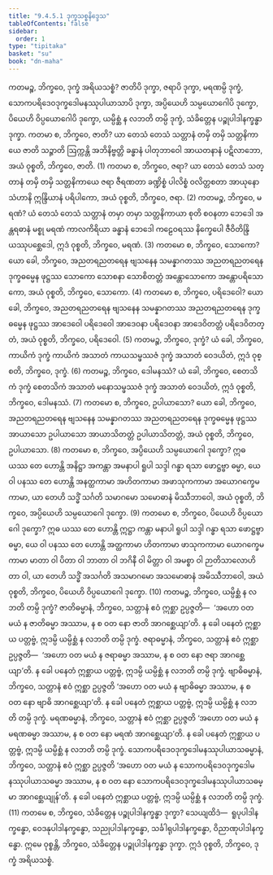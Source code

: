 ```yaml
---
title: "9.4.5.1 ဒုက္ခသစ္စနိဒ္ဒေသ"
tableOfContents: false
sidebar:
  order: 1
type: "tipitaka"
basket: "su"
book: "dn-maha"
---
```



<DynamicBreadcrumb />

<Division number="387" book="dn-maha">

<Paragraph number="1036" book="dn-maha">
ကတမဉ္စ, ဘိက္ခဝေ, ဒုက္ခံ အရိယသစ္စံ? ဇာတိပိ ဒုက္ခာ, ဇရာပိ ဒုက္ခာ, မရဏမ္ပိ ဒုက္ခံ, သောကပရိဒေဝဒုက္ခဒေါမနဿုပါယာသာပိ ဒုက္ခာ, အပ္ပိယေဟိ သမ္ပယောဂေါပိ ဒုက္ခော, ပိယေဟိ ဝိပ္ပယောဂေါပိ ဒုက္ခော, ယမ္ပိစ္ဆံ န လဘတိ တမ္ပိ ဒုက္ခံ, သံခိတ္တေန ပဉ္စုပါဒါနက္ခန္ဓာ ဒုက္ခာ.
</Paragraph>

</Division>
<Division number="388" book="dn-maha">

<Paragraph number="1037" book="dn-maha">
ကတမာ စ, ဘိက္ခဝေ, ဇာတိ? ယာ တေသံ တေသံ သတ္တာနံ တမှိ တမှိ သတ္တနိကာယေ ဇာတိ သဉ္ဇာတိ ဩက္ကန္တိ အဘိနိဗ္ဗတ္တိ ခန္ဓာနံ ပါတုဘာဝေါ အာယတနာနံ ပဋိလာဘော, အယံ ဝုစ္စတိ, ဘိက္ခဝေ, ဇာတိ. (1)
</Paragraph>

</Division>
<Division number="389" book="dn-maha">

<Paragraph number="1038" book="dn-maha">
ကတမာ စ, ဘိက္ခဝေ, ဇရာ? ယာ တေသံ တေသံ သတ္တာနံ တမှိ တမှိ သတ္တနိကာယေ ဇရာ ဇီရဏတာ ခဏ္ဍိစ္စံ ပါလိစ္စံ ဝလိတ္တစတာ အာယုနော သံဟာနိ ဣန္ဒြိယာနံ ပရိပါကော, အယံ ဝုစ္စတိ, ဘိက္ခဝေ, ဇရာ. (2)
</Paragraph>

</Division>
<Division number="390" book="dn-maha">

<Paragraph number="1039" book="dn-maha">
ကတမဉ္စ, ဘိက္ခဝေ, မရဏံ? ယံ တေသံ တေသံ သတ္တာနံ တမှာ တမှာ သတ္တနိကာယာ စုတိ စဝနတာ ဘေဒေါ အန္တရဓာနံ မစ္စု မရဏံ ကာလကိရိယာ ခန္ဓာနံ ဘေဒေါ ကဠေဝရဿ နိက္ခေပေါ ဇီဝိတိန္ဒြိယဿုပစ္ဆေဒေါ, ဣဒံ ဝုစ္စတိ, ဘိက္ခဝေ, မရဏံ. (3)
</Paragraph>

</Division>
<Division number="391" book="dn-maha">

<Paragraph number="1040" book="dn-maha">
ကတမော စ, ဘိက္ခဝေ, သောကော? ယော ခေါ, ဘိက္ခဝေ, အညတရညတရေန ဗျသနေန သမန္နာဂတဿ အညတရညတရေန ဒုက္ခဓမ္မေန ဖုဋ္ဌဿ သောကော သောစနာ သောစိတတ္တံ အန္တောသောကော အန္တောပရိသောကော, အယံ ဝုစ္စတိ, ဘိက္ခဝေ, သောကော. (4)
</Paragraph>

</Division>
<Division number="392" book="dn-maha">

<Paragraph number="1041" book="dn-maha">
ကတမော စ, ဘိက္ခဝေ, ပရိဒေဝေါ? ယော ခေါ, ဘိက္ခဝေ, အညတရညတရေန ဗျသနေန သမန္နာဂတဿ အညတရညတရေန ဒုက္ခဓမ္မေန ဖုဋ္ဌဿ အာဒေဝေါ ပရိဒေဝေါ အာဒေဝနာ ပရိဒေဝနာ အာဒေဝိတတ္တံ ပရိဒေဝိတတ္တံ, အယံ ဝုစ္စတိ, ဘိက္ခဝေ, ပရိဒေဝေါ. (5)
</Paragraph>

</Division>
<Division number="393" book="dn-maha">

<Paragraph number="1042" book="dn-maha">
ကတမဉ္စ, ဘိက္ခဝေ, ဒုက္ခံ? ယံ ခေါ, ဘိက္ခဝေ, ကာယိကံ ဒုက္ခံ ကာယိကံ အသာတံ ကာယသမ္ဖဿဇံ ဒုက္ခံ အသာတံ ဝေဒယိတံ, ဣဒံ ဝုစ္စတိ, ဘိက္ခဝေ, ဒုက္ခံ. (6)
</Paragraph>

</Division>
<Division number="394" book="dn-maha">

<Paragraph number="1043" book="dn-maha">
ကတမဉ္စ, ဘိက္ခဝေ, ဒေါမနဿံ? ယံ ခေါ, ဘိက္ခဝေ, စေတသိကံ ဒုက္ခံ စေတသိကံ အသာတံ မနောသမ္ဖဿဇံ ဒုက္ခံ အသာတံ ဝေဒယိတံ, ဣဒံ ဝုစ္စတိ, ဘိက္ခဝေ, ဒေါမနဿံ. (7)
</Paragraph>

</Division>
<Division number="395" book="dn-maha">

<Paragraph number="1044" book="dn-maha">
ကတမော စ, ဘိက္ခဝေ, ဥပါယာသော? ယော ခေါ, ဘိက္ခဝေ, အညတရညတရေန ဗျသနေန သမန္နာဂတဿ အညတရညတရေန ဒုက္ခဓမ္မေန ဖုဋ္ဌဿ အာယာသော ဥပါယာသော အာယာသိတတ္တံ ဥပါယာသိတတ္တံ, အယံ ဝုစ္စတိ, ဘိက္ခဝေ, ဥပါယာသော. (8)
</Paragraph>

</Division>
<Division number="396" book="dn-maha">

<Paragraph number="1045" book="dn-maha">
ကတမော စ, ဘိက္ခဝေ, အပ္ပိယေဟိ သမ္ပယောဂေါ ဒုက္ခော? ဣဓ ယဿ တေ ဟောန္တိ အနိဋ္ဌာ အကန္တာ အမနာပါ ရူပါ သဒ္ဒါ ဂန္ဓာ ရသာ ဖောဋ္ဌဗ္ဗာ ဓမ္မာ, ယေ ဝါ ပနဿ တေ ဟောန္တိ အနတ္ထကာမာ အဟိတကာမာ အဖာသုကကာမာ အယောဂက္ခေမကာမာ, ယာ တေဟိ သဒ္ဓိံ သင်္ဂတိ သမာဂမော သမောဓာနံ မိဿီဘာဝေါ, အယံ ဝုစ္စတိ, ဘိက္ခဝေ, အပ္ပိယေဟိ သမ္ပယောဂေါ ဒုက္ခော. (9)
</Paragraph>

</Division>
<Division number="397" book="dn-maha">

<Paragraph number="1046" book="dn-maha">
ကတမော စ, ဘိက္ခဝေ, ပိယေဟိ ဝိပ္ပယောဂေါ ဒုက္ခော? ဣဓ ယဿ တေ ဟောန္တိ ဣဋ္ဌာ ကန္တာ မနာပါ ရူပါ သဒ္ဒါ ဂန္ဓာ ရသာ ဖောဋ္ဌဗ္ဗာ ဓမ္မာ, ယေ ဝါ ပနဿ တေ ဟောန္တိ အတ္ထကာမာ ဟိတကာမာ ဖာသုကကာမာ ယောဂက္ခေမကာမာ မာတာ ဝါ ပိတာ ဝါ ဘာတာ ဝါ ဘဂိနီ ဝါ မိတ္တာ ဝါ အမစ္စာ ဝါ ဉာတိသာလောဟိတာ ဝါ, ယာ တေဟိ သဒ္ဓိံ အသင်္ဂတိ အသမာဂမော အသမောဓာနံ အမိဿီဘာဝေါ, အယံ ဝုစ္စတိ, ဘိက္ခဝေ, ပိယေဟိ ဝိပ္ပယောဂေါ ဒုက္ခော. (10)
</Paragraph>

</Division>
<Division number="398" book="dn-maha">

<Paragraph number="1047" book="dn-maha">
ကတမဉ္စ, ဘိက္ခဝေ, ယမ္ပိစ္ဆံ န လဘတိ တမ္ပိ ဒုက္ခံ? ဇာတိဓမ္မာနံ, ဘိက္ခဝေ, သတ္တာနံ ဧဝံ ဣစ္ဆာ ဥပ္ပဇ္ဇတိ—  ‘အဟော ဝတ မယံ န ဇာတိဓမ္မာ အဿာမ, န စ ဝတ နော ဇာတိ အာဂစ္ဆေယျာ’တိ. န ခေါ ပနေတံ ဣစ္ဆာယ ပတ္တဗ္ဗံ, ဣဒမ္ပိ ယမ္ပိစ္ဆံ န လဘတိ တမ္ပိ ဒုက္ခံ. ဇရာဓမ္မာနံ, ဘိက္ခဝေ, သတ္တာနံ ဧဝံ ဣစ္ဆာ ဥပ္ပဇ္ဇတိ—  ‘အဟော ဝတ မယံ န ဇရာဓမ္မာ အဿာမ, န စ ဝတ နော ဇရာ အာဂစ္ဆေယျာ’တိ. န ခေါ ပနေတံ ဣစ္ဆာယ ပတ္တဗ္ဗံ, ဣဒမ္ပိ ယမ္ပိစ္ဆံ န လဘတိ တမ္ပိ ဒုက္ခံ. ဗျာဓိဓမ္မာနံ, ဘိက္ခဝေ, သတ္တာနံ ဧဝံ ဣစ္ဆာ ဥပ္ပဇ္ဇတိ ‘အဟော ဝတ မယံ န ဗျာဓိဓမ္မာ အဿာမ, န စ ဝတ နော ဗျာဓိ အာဂစ္ဆေယျာ’တိ. န ခေါ ပနေတံ ဣစ္ဆာယ ပတ္တဗ္ဗံ, ဣဒမ္ပိ ယမ္ပိစ္ဆံ န လဘတိ တမ္ပိ ဒုက္ခံ. မရဏဓမ္မာနံ, ဘိက္ခဝေ, သတ္တာနံ ဧဝံ ဣစ္ဆာ ဥပ္ပဇ္ဇတိ ‘အဟော ဝတ မယံ န မရဏဓမ္မာ အဿာမ, န စ ဝတ နော မရဏံ အာဂစ္ဆေယျာ’တိ. န ခေါ ပနေတံ ဣစ္ဆာယ ပတ္တဗ္ဗံ, ဣဒမ္ပိ ယမ္ပိစ္ဆံ န လဘတိ တမ္ပိ ဒုက္ခံ. သောကပရိဒေဝဒုက္ခဒေါမနဿုပါယာသဓမ္မာနံ, ဘိက္ခဝေ, သတ္တာနံ ဧဝံ ဣစ္ဆာ ဥပ္ပဇ္ဇတိ ‘အဟော ဝတ မယံ န သောကပရိဒေဝဒုက္ခဒေါမနဿုပါယာသဓမ္မာ အဿာမ, န စ ဝတ နော သောကပရိဒေဝဒုက္ခဒေါမနဿုပါယာသဓမ္မာ အာဂစ္ဆေယျုန်’တိ. န ခေါ ပနေတံ ဣစ္ဆာယ ပတ္တဗ္ဗံ, ဣဒမ္ပိ ယမ္ပိစ္ဆံ န လဘတိ တမ္ပိ ဒုက္ခံ. (11)
</Paragraph>

</Division>
<Division number="399" book="dn-maha">

<Paragraph number="1048" book="dn-maha">
ကတမေ စ, ဘိက္ခဝေ, သံခိတ္တေန ပဉ္စုပါဒါနက္ခန္ဓာ ဒုက္ခာ? သေယျထိဒံ—  ရူပုပါဒါနက္ခန္ဓော, ဝေဒနုပါဒါနက္ခန္ဓော, သညုပါဒါနက္ခန္ဓော, သင်္ခါရုပါဒါနက္ခန္ဓော, ဝိညာဏုပါဒါနက္ခန္ဓော. ဣမေ ဝုစ္စန္တိ, ဘိက္ခဝေ, သံခိတ္တေန ပဉ္စုပါဒါနက္ခန္ဓာ ဒုက္ခာ. ဣဒံ ဝုစ္စတိ, ဘိက္ခဝေ, ဒုက္ခံ အရိယသစ္စံ.
</Paragraph>
</Division>